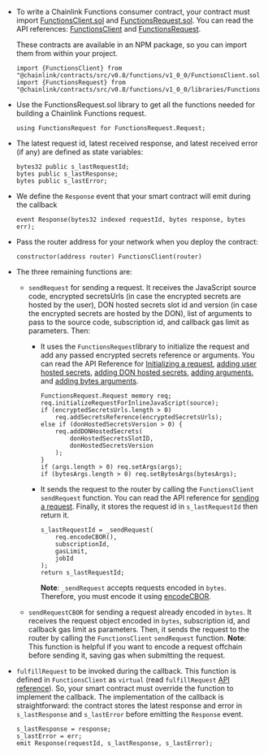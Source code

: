
<CodeSample src="samples/ChainlinkFunctions/FunctionsConsumerExample.sol" />

- To write a Chainlink Functions consumer contract, your contract must import [FunctionsClient.sol](https://github.com/smartcontractkit/chainlink/blob/contracts-v1.3.0/contracts/src/v0.8/functions/v1_0_0/FunctionsClient.sol) and [FunctionsRequest.sol](https://github.com/smartcontractkit/chainlink/blob/develop/contracts/src/v0.8/functions/v1_0_0/libraries/FunctionsRequest.sol). You can read the API references: [FunctionsClient](/chainlink-functions/api-reference/functions-client) and [FunctionsRequest](/chainlink-functions/api-reference/functions-request).

  These contracts are available in an NPM package, so you can import them from within your project.

  ```
  import {FunctionsClient} from "@chainlink/contracts/src/v0.8/functions/v1_0_0/FunctionsClient.sol";
  import {FunctionsRequest} from "@chainlink/contracts/src/v0.8/functions/v1_0_0/libraries/FunctionsRequest.sol";
  ```

- Use the FunctionsRequest.sol library to get all the functions needed for building a Chainlink Functions request.

  ```
  using FunctionsRequest for FunctionsRequest.Request;
  ```

- The latest request id, latest received response, and latest received error (if any) are defined as state variables:

  ```
  bytes32 public s_lastRequestId;
  bytes public s_lastResponse;
  bytes public s_lastError;
  ```

- We define the `Response` event that your smart contract will emit during the callback

  ```
  event Response(bytes32 indexed requestId, bytes response, bytes err);
  ```

- Pass the router address for your network when you deploy the contract:

  ```
  constructor(address router) FunctionsClient(router)
  ```

- The three remaining functions are:

  - `sendRequest` for sending a request. It receives the JavaScript source code, encrypted secretsUrls (in case the encrypted secrets are hosted by the user), DON hosted secrets slot id and version (in case the encrypted secrets are hosted by the DON), list of arguments to pass to the source code, subscription id, and callback gas limit as parameters. Then:

    - It uses the `FunctionsRequest`library to initialize the request and add any passed encrypted secrets reference or arguments. You can read the API Reference for [Initializing a request](/chainlink-functions/api-reference/functions-request/#initializerequestforinlinejavascript), [adding user hosted secrets](/chainlink-functions/api-reference/functions-request/#addsecretsreference), [adding DON hosted secrets](/chainlink-functions/api-reference/functions-request/#adddonhostedsecrets), [adding arguments](/chainlink-functions/api-reference/functions-request/#setargs), and [adding bytes arguments](/chainlink-functions/api-reference/functions-request/#setbytesargs).

      ```
      FunctionsRequest.Request memory req;
      req.initializeRequestForInlineJavaScript(source);
      if (encryptedSecretsUrls.length > 0)
          req.addSecretsReference(encryptedSecretsUrls);
      else if (donHostedSecretsVersion > 0) {
          req.addDONHostedSecrets(
              donHostedSecretsSlotID,
              donHostedSecretsVersion
          );
      }
      if (args.length > 0) req.setArgs(args);
      if (bytesArgs.length > 0) req.setBytesArgs(bytesArgs);
      ```

    - It sends the request to the router by calling the `FunctionsClient` `sendRequest` function. You can read the API reference for [sending a request](/chainlink-functions/api-reference/functions-client/#_sendrequest). Finally, it stores the request id in `s_lastRequestId` then return it.

      ```
      s_lastRequestId = _sendRequest(
          req.encodeCBOR(),
          subscriptionId,
          gasLimit,
          jobId
      );
      return s_lastRequestId;
      ```

      **Note**: `_sendRequest` accepts requests encoded in `bytes`. Therefore, you must encode it using [encodeCBOR](/chainlink-functions/api-reference/functions-request/#encodecbor).

  - `sendRequestCBOR` for sending a request already encoded in `bytes`. It receives the request object encoded in `bytes`, subscription id, and callback gas limit as parameters. Then, it sends the request to the router by calling the `FunctionsClient` `sendRequest` function. **Note**: This function is helpful if you want to encode a request offchain before sending it, saving gas when submitting the request.

- `fulfillRequest` to be invoked during the callback. This function is defined in `FunctionsClient` as `virtual` (read `fulfillRequest` [API reference](/chainlink-functions/api-reference/functions-client/#fulfillrequest)). So, your smart contract must override the function to implement the callback. The implementation of the callback is straightforward: the contract stores the latest response and error in `s_lastResponse` and `s_lastError` before emitting the `Response` event.

  ```
  s_lastResponse = response;
  s_lastError = err;
  emit Response(requestId, s_lastResponse, s_lastError);
  ```
